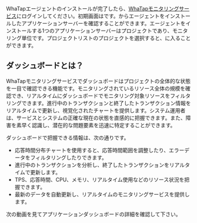 WhaTapエージェントのインストールが完了したら、[WhaTapモニタリングサービス](https://service.whatap.io)にログインしてください。初期画面は<Cmdname sid="project_list" className="uitext" />です。<Cmdname sid="project_list" className="uitext" />からエージェントをインストールしたアプリケーションサーバーを確認することができます。エージェントをインストールする1つのアプリケーションサーバーはプロジェクトであり、モニタリング単位です。プロジェクトリストのプロジェクトを選択すると、<Cmdname sid="application_dashboard" className="uitext" />に入ることができます。

## ダッシュボードとは？

WhaTapモニタリングサービスでダッシュボードはプロジェクトの全体的な状態を一目で確認できる機能です。モニタリングされているリソース全体の規模を確認でき、リアルタイムにダッシュボードでモニタリング対象リソースをフィルタリングできます。進行中のトランザクションと終了したトランザクション情報をリアルタイムで更新し、視覚化されたチャートを提供します。システム運用者は、サービスとシステムの正確な現在の状態を直感的に把握できます。また、障害を素早く認識し、潜在的な問題要素を迅速に特定することができます。

ダッシュボードで把握できる情報は、次の通りです。

- 応答時間分布チャートを使用すると、応答時間範囲を調整したり、エラーデータをフィルタリングしたりできます。
- 進行中のトランザクションを分析し、終了したトランザクションをリアルタイムで更新します。
- TPS、応答時間、CPU、メモリ、リアルタイム使用などのリソース状況を把握できます。
- 最新のデータを自動更新し、リアルタイムのモニタリングサービスを提供します。

次の動画を見てアプリケーションダッシュボードの詳細を確認して下さい。

<Youtube ko="v_MFd8bUr9o" en="v_MFd8bUr9o" ja="v_MFd8bUr9o" />
